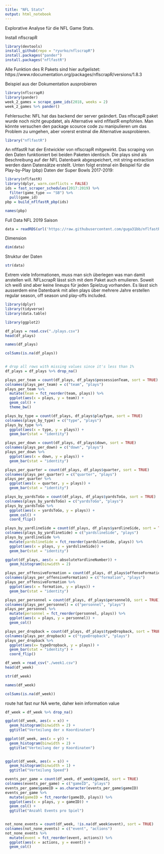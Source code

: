 ```yaml
---
title: "NFL Stats"
output: html_notebook
---
```


Explorative Analyse für die NFL Game Stats. 


Install nflscrapR
```r
library(devtools)
install_github(repo = "ryurko/nflscrapR")
install.packages("pander")
install.packages("nflfastR")
```

Alle Funktion des R Pakets sind hier aufgelistet: https://www.rdocumentation.org/packages/nflscrapR/versions/1.8.3

Beispiel aus der Dokumentation ausprobieren
```r
library(nflscrapR)
library(pander)
week_2_games = scrape_game_ids(2018, weeks = 2)
week_2_games %>% pander()
```
Fehlersuche: NFL hat das backend der server geändert. Das nflscapR paket wurde noch nicht geupdatet, als Alternative wird nflfastR empfohlen. Man könnte versuchen den package scource code zu manipulieren um das Problem zu umgehen, aber vorerst erstmal die Alternative ausprobieren.
```r
library("nflfastR")
```


An nflfastR hat der Entwickler von nflscrapR mitgewirkt. Das scraping von den Daten funktioniert bei beiden Paketen identisch. Die plays sind als Beschreibung auf der NFL Datenbank abgespeichert, mit string extraction werden dann Datensätze erstellt. 
Unten folgt erstmal ein Beispiel für die Play-by-Play (pbp) Daten der Super Bowls 2017-2019:
```r
library(nflfastR)
library(dplyr, warn.conflicts = FALSE)
ids = fast_scraper_schedules(2017:2019) %>%
  filter(game_type == "SB") %>%
  pull(game_id)
pbp = build_nflfastR_pbp(ids)
```
```r
names(pbp)
```
Full Data NFL 2019 Saison
```r
data = readRDS(url('https://raw.githubusercontent.com/guga31bb/nflfastR-data/master/data/play_by_play_2019.rds'))
```
Dimension
```r
dim(data)
```
Struktur der Daten
```r
str(data)
```

Extrem viele Informationen, muss man sich überlegen was man damit anstellen will. NFLscrapR lässt sich mit dem Paket auch emulieren. Soweit ich weiß sind aber keine lineups für jeden Spielzug vorhanden. Es lässt sich ausserdem eine Datenbank mit allen plays über mehrere Jahre erstellen regular season, off season und play-offs included. 

```r
library(dplyr)
library(tidyverse)
library(data.table)
```
```r
library(ggplot2)
```

```r
df_plays = read.csv("./plays.csv")
head(df_plays)
```
```r
names(df_plays)
```
```r
colSums(is.na(df_plays))
  

```

```r

# drop all rows with missing values since it's less than 1%
df_plays = df_plays %>% drop_na()
```
```r
plays_per_team = count(df_plays, df_plays$possessionTeam, sort = TRUE)
colnames(plays_per_team) = c("team", "plays")
plays_per_team %>%
  mutate(team = fct_reorder(team, plays)) %>%
  ggplot(aes(x = plays, y = team)) +
  geom_col() +
  theme_bw()
```

```r
plays_by_type = count(df_plays, df_plays$playType, sort = TRUE)
colnames(plays_by_type) = c("type", "plays")
plays_by_type %>%
  ggplot(aes(x = type, y = plays)) +
  geom_bar(stat = "identity") 

```

```r
plays_per_down = count(df_plays, df_plays$down, sort = TRUE)
colnames(plays_per_down) = c("down", "plays")
plays_per_down %>%
  ggplot(aes(x = down, y = plays)) +
  geom_bar(stat = "identity")
```

```r
plays_per_quarter = count(df_plays, df_plays$quarter, sort = TRUE)
colnames(plays_per_quarter) = c("quarter", "plays")
plays_per_quarter %>%
  ggplot(aes(x = quarter, y = plays)) +
  geom_bar(stat = "identity")
```

```r
plays_by_yardsToGo = count(df_plays, df_plays$yardsToGo, sort = TRUE)
colnames(plays_by_yardsToGo) = c("yardsToGo", "plays")
plays_by_yardsToGo %>%
  ggplot(aes(x = yardsToGo, y = plays)) +
  geom_col() +
  coord_flip()
```

```r
plays_by_yardlineSide = count(df_plays, df_plays$yardlineSide, sort = TRUE)
colnames(plays_by_yardlineSide) = c("yardslineSide", "plays")
plays_by_yardlineSide %>%
  mutate(yardslineSide = fct_reorder(yardslineSide, plays)) %>%
  ggplot(aes(x = plays, y = yardslineSide)) +
  geom_bar(stat = "identity")
```

```r
ggplot(df_plays, aes(x = absoluteYardlineNumber)) +
  geom_histogram(binwidth = 2)
```

```r
plays_per_offensiveFormation = count(df_plays, df_plays$offenseFormation, sort = TRUE)
colnames(plays_per_offensiveFormation) = c("formation", "plays")
plays_per_offensiveFormation %>%
  ggplot(aes(x = formation, y = plays)) +
  geom_bar(stat = "identity")
```

```r
plays_per_personnel = count(df_plays, df_plays$personnelO, sort = TRUE)
colnames(plays_per_personnel) = c("personnel", "plays")
plays_per_personnel %>%
  mutate(personnel = fct_reorder(personnel, plays)) %>%
  ggplot(aes(x = plays, y = personnel)) +
  geom_col()
```

```r
plays_per_dropback = count(df_plays, df_plays$typeDropback, sort = TRUE)
colnames(plays_per_dropback) = c("typeDropback", "plays")
plays_per_dropback %>%
  ggplot(aes(x= typeDropback, y = plays)) +
  geom_bar(stat = "identity") + 
  coord_flip()
```

```r
df_week = read_csv("./week1.csv") 
head(df_week)
```

```r
str(df_week)
```

```r
names(df_week)
```

```r
colSums(is.na(df_week))
```
route hat fast nur NA werte, daher kein information value 
```r
df_week = df_week %>% drop_na()
```

```r
ggplot(df_week, aes(x = x)) +
  geom_histogram(binwidth = 2) +
  ggtitle("Verteilung der x Koordinaten")
```

```r
ggplot(df_week, aes(x = y)) +
  geom_histogram(binwidth = 2) +
  ggtitle("Verteilung der y Koordinaten")
  
```

```r
ggplot(df_week, aes(x = s)) +
  geom_histogram(binwidth = 1) +
  ggtitle("Verteilung Speed")
```

```r
events_per_game = count(df_week, df_week$gameId, sort = TRUE)
colnames(events_per_game) = c("gameID", "plays")
events_per_game$gameID = as.character(events_per_game$gameID)
events_per_game %>%
  mutate(gameID = fct_reorder(gameID, plays)) %>%
  ggplot(aes(x = plays, y = gameID)) +
  geom_col() +
  ggtitle("Anzahl Events pro Spiel")
  
```

```r
not_none_events = count(df_week, !is.na(df_week$event), sort = TRUE)
colnames(not_none_events) = c("event", "actions")
not_none_events %>%
  mutate(event = fct_reorder(event, actions)) %>%
  ggplot(aes(x = actions, y = event)) +
  geom_col()

```









    

